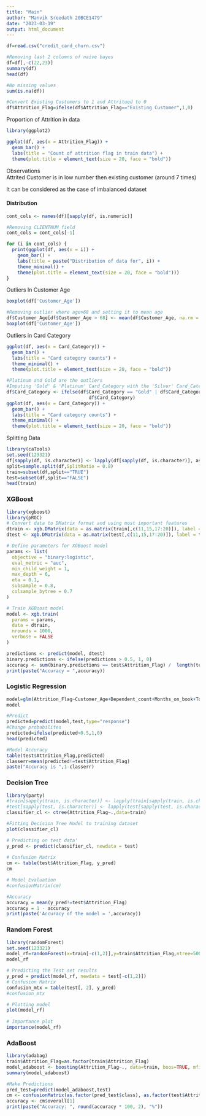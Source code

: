 ```yaml
---
title: "Main"
author: "Manvik Sreedath 20BCE1479"
date: "2023-03-19"
output: html_document
---
```


```r
df=read.csv("credit_card_churn.csv")

#Removing last 2 columns of naive bayes
df=df[,-c(22,23)]
summary(df)
head(df)

#No missing values
sum(is.na(df))

#Convert Existing Customers to 1 and Attritued to 0
df$Attrition_Flag=ifelse(df$Attrition_Flag=="Existing Customer",1,0)
```

Proportion of Attrition in data
```r
library(ggplot2)

ggplot(df, aes(x = Attrition_Flag)) + 
  geom_bar() +
  labs(title = "Count of attrition flag in train data") +
  theme(plot.title = element_text(size = 20, face = "bold"))
```
Observations<br>
Attrited Customer is in low number then existing customer (around 7 times)<br>

It can be considered as the case of imbalanced dataset<br>


<h4>Distribution</h4>
```r
cont_cols <- names(df)[sapply(df, is.numeric)]

#Removing CLIENTNUM field
cont_cols = cont_cols[-1]

for (i in cont_cols) {
  print(ggplot(df, aes(x = i)) +
    geom_bar() +
    labs(title = paste("Distribution of data for", i)) +
    theme_minimal() +
    theme(plot.title = element_text(size = 20, face = "bold")))
}
```
Outliers In Customer Age
```r
boxplot(df['Customer_Age'])

#Removing outlier where age>68 and setting it to mean age
df$Customer_Age[df$Customer_Age > 68] <- mean(df$Customer_Age, na.rm = TRUE)
boxplot(df['Customer_Age'])
```
Outliers in Card Category
```r
ggplot(df, aes(x = Card_Category)) +
  geom_bar() +
  labs(title = "Card category counts") +
  theme_minimal() +
  theme(plot.title = element_text(size = 20, face = "bold"))

#Platinum and Gold are the outliers
#Imputing 'Gold' & 'Platinum' Card_Category with the 'Silver' Card_Category.
df$Card_Category <- ifelse(df$Card_Category == "Gold" | df$Card_Category == "Platinum","Silver",
                              df$Card_Category)
ggplot(df, aes(x = Card_Category)) +
  geom_bar() +
  labs(title = "Card category counts") +
  theme_minimal() +
  theme(plot.title = element_text(size = 20, face = "bold"))
```
Splitting Data
```r
library(caTools)
set.seed(123321)
df[sapply(df, is.character)] <- lapply(df[sapply(df, is.character)], as.factor)
split=sample.split(df,SplitRatio = 0.8)
train=subset(df,split=="TRUE")
test=subset(df,split=="FALSE")
head(train)
```
<h3>XGBoost</h3>
```r
library(xgboost)
library(pROC)
# Convert data to DMatrix format and using most important features
dtrain <- xgb.DMatrix(data = as.matrix(train[,c(11,15,17:20)]), label = train$Attrition_Flag)
dtest <- xgb.DMatrix(data = as.matrix(test[,c(11,15,17:20)]), label = test$Attrition_Flag)

# Define parameters for XGBoost model
params <- list(
  objective = "binary:logistic",
  eval_metric = "auc",
  min_child_weight = 1,
  max_depth = 6,
  eta = 0.1,
  subsample = 0.8,
  colsample_bytree = 0.7
)

# Train XGBoost model
model <- xgb.train(
  params = params,
  data = dtrain,
  nrounds = 1000,
  verbose = FALSE
)

predictions <- predict(model, dtest)
binary.predictions <- ifelse(predictions > 0.5, 1, 0)
accuracy <- sum(binary.predictions == test$Attrition_Flag) /  length(test$Attrition_Flag)
print(paste("Accuracy = ",accuracy))
```
<h3>Logistic Regression</h3>
```r

model=glm(Attrition_Flag~Customer_Age+Dependent_count+Months_on_book+Total_Relationship_Count+Months_Inactive_12_mon+Contacts_Count_12_mon+Credit_Limit+Total_Revolving_Bal+Avg_Open_To_Buy+Total_Amt_Chng_Q4_Q1+Total_Trans_Amt+Total_Trans_Ct+Total_Ct_Chng_Q4_Q1+Avg_Utilization_Ratio,data=train,family="binomial")
model

#Predict
predicted=predict(model,test,type="response")
#Change probabilites
predicted=ifelse(predicted>0.5,1,0)
head(predicted)

#Model Accuracy
table(test$Attrition_Flag,predicted)
classerr=mean(predicted!=test$Attrition_Flag)
paste("Accuracy is ",1-classerr)
```




<h3> Decision Tree</h3>
```r
library(party)
#train[sapply(train, is.character)] <- lapply(train[sapply(train, is.character)], as.factor)
#test[sapply(test, is.character)] <- lapply(test[sapply(test, is.character)], as.factor)
classifier_cl <- ctree(Attrition_Flag~.,data=train)

#Fitting Decision Tree Model to training dataset
plot(classifier_cl)

# Predicting on test data'
y_pred <- predict(classifier_cl, newdata = test)
 
# Confusion Matrix
cm <- table(test$Attrition_Flag, y_pred)
cm

# Model Evaluation
#confusionMatrix(cm)

#Accuracy
accuracy = mean(y_pred!=test$Attrition_Flag)
accuracy = 1 - accuracy
print(paste('Accuracy of the model = ',accuracy))
```
<h3>Random Forest</h3>
```r
library(randomForest)
set.seed(123321)
model_rf=randomForest(x=train[-c(1,2)],y=train$Attrition_Flag,ntree=500)
model_rf

# Predicting the Test set results
y_pred = predict(model_rf, newdata = test[-c(1,2)])
# Confusion Matrix
confusion_mtx = table(test[, 2], y_pred)
#confusion_mtx

# Plotting model
plot(model_rf)
  
# Importance plot
importance(model_rf)
```
<h3>AdaBoost </h3>
```r
library(adabag)
train$Attrition_Flag=as.factor(train$Attrition_Flag)
model_adaboost <- boosting(Attrition_Flag~., data=train, boos=TRUE, mfinal=50)
summary(model_adaboost)

#Make Predictions
pred_test=predict(model_adaboost,test)
cm <- confusionMatrix(as.factor(pred_test$class), as.factor(test$Attrition_Flag))
accuracy <- cm$overall[1]
print(paste("Accuracy: ", round(accuracy * 100, 2), "%"))
```
